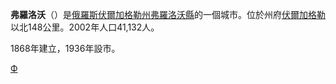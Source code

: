 {{unreferenced|time=2013-12-06T11:22:46+00:00}}
{{coord|49|46|N|43|39|E|display=title}}
'''弗羅洛沃'''（{{lang|ru|Фро́ло́во}}）是[[俄羅斯|俄羅斯]][[伏爾加格勒州|伏爾加格勒州]][[弗羅洛沃縣|弗羅洛沃縣]]的一個城市。位於州府[[伏爾加格勒|伏爾加格勒]]以北148公里。2002年人口41,132人。

1868年建立，1936年設市。

{{伏爾加格勒州城市}}
{{Russia-geo-stub}}
[[Category:伏爾加格勒州城市|Ф]]